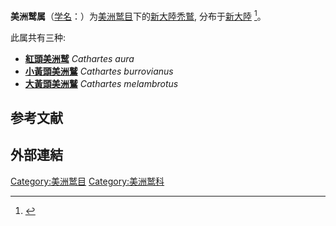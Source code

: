 {{Automatic taxobox
|image=Cathartes aura-gliding.jpg
|image_caption='''紅頭美洲鹫''', ''C. aura''
|taxon=Cathartes
|authority=[[w:Johann_Karl_Wilhelm_Illiger|Illiger]], 1811
}}
'''美洲鹫属'''（[[学名|学名]]：{{lang|la|''Cathartes''}}）为[[美洲鹫目|美洲鹫目]]下的[[新大陸禿鷲|新大陸禿鷲]], 分布于[[新大陸|新大陸]]
<ref>{{cite web
|title=Cathartes
|url=https://www.mindat.org/taxon-2481927.html
|publisher=Hudson Institute of Mineralogy
|website=Mindat.org
}}</ref>。

此属共有三种:

* '''[[紅頭美洲鹫|紅頭美洲鹫]]''' ''Cathartes aura''
* '''[[小黃頭美洲鷲|小黃頭美洲鷲]]''' ''Cathartes burrovianus''
* '''[[大黃頭美洲鷲|大黃頭美洲鷲]]''' ''Cathartes melambrotus''

==参考文献==
{{Reflist}}
==外部連結==
{{commons}}
{{Taxonbar|from=Q859043}}
[[Category:美洲鹫目|Category:美洲鹫目]]
[[Category:美洲鹫科|Category:美洲鹫科]]
{{鸟类小作品}}